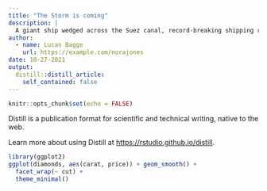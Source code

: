 ```yaml
---
title: "The Storm is coming"
description: |
  A giant ship wedged across the Suez canal, record-breaking shipping rates, armadas of vessels waiting outside ports, covid-induced shutdowns: container shipping has rarely been as dramatic as it has in 2021. The average cost of shipping a standard large container (a 40-foot-equivalent unit, or feu) has surpassed $10,000, some four times higher than a year ago (see chart). The spot price for sending such a box from Shanghai to New York, which in 2019 would have been around $2,500, is now nearer $15,000. Securing a late booking on the busiest route, from China to the west coast of America, could cost $20,000.
author:
  - name: Lucas Bagge
    url: https://example.com/norajones
date: 10-27-2021
output:
  distill::distill_article:
    self_contained: false
---
```



```r
knitr::opts_chunk$set(echo = FALSE)
```

Distill is a publication format for scientific and technical writing, native to the web.

Learn more about using Distill at <https://rstudio.github.io/distill>.

```r
library(ggplot2)
ggplot(diamonds, aes(carat, price)) + geom_smooth() +
  facet_wrap(~ cut) +
  theme_minimal()
```
